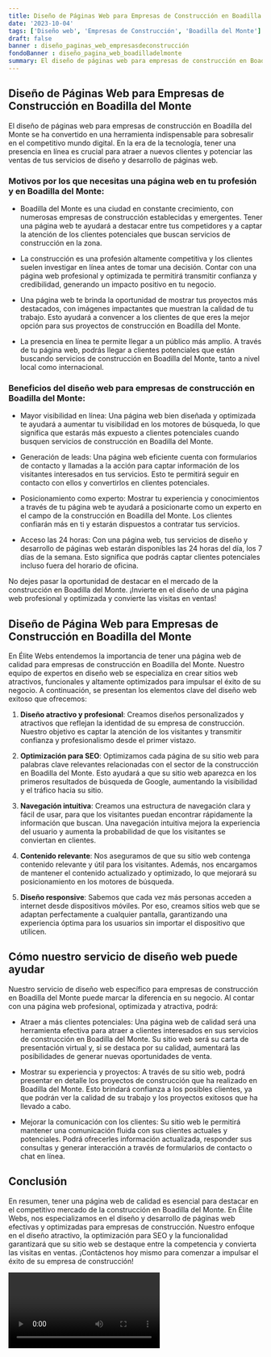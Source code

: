 ```yaml
---
title: Diseño de Páginas Web para Empresas de Construcción en Boadilla del Monte
date: '2023-10-04'
tags: ['Diseño web', 'Empresas de Construcción', 'Boadilla del Monte']
draft: false
banner : diseño_paginas_web_empresasdeconstrucción
fondoBanner : diseño_pagina_web_boadilladelmonte
summary: El diseño de páginas web para empresas de construcción en Boadilla del Monte se ha convertido en una herramienta indispensable para sobresalir en el competitivo mundo digital. En la era de la tecnología, tener una presencia en línea es crucial para atraer a nuevos clientes y potenciar las ventas de tus servicios de diseño y desarrollo de páginas web.
---
```


## Diseño de Páginas Web para Empresas de Construcción en Boadilla del Monte

El diseño de páginas web para empresas de construcción en Boadilla del Monte se ha convertido en una herramienta indispensable para sobresalir en el competitivo mundo digital. En la era de la tecnología, tener una presencia en línea es crucial para atraer a nuevos clientes y potenciar las ventas de tus servicios de diseño y desarrollo de páginas web.

### Motivos por los que necesitas una página web en tu profesión y en Boadilla del Monte:

- Boadilla del Monte es una ciudad en constante crecimiento, con numerosas empresas de construcción establecidas y emergentes. Tener una página web te ayudará a destacar entre tus competidores y a captar la atención de los clientes potenciales que buscan servicios de construcción en la zona.

- La construcción es una profesión altamente competitiva y los clientes suelen investigar en línea antes de tomar una decisión. Contar con una página web profesional y optimizada te permitirá transmitir confianza y credibilidad, generando un impacto positivo en tu negocio.

- Una página web te brinda la oportunidad de mostrar tus proyectos más destacados, con imágenes impactantes que muestran la calidad de tu trabajo. Esto ayudará a convencer a los clientes de que eres la mejor opción para sus proyectos de construcción en Boadilla del Monte.

- La presencia en línea te permite llegar a un público más amplio. A través de tu página web, podrás llegar a clientes potenciales que están buscando servicios de construcción en Boadilla del Monte, tanto a nivel local como internacional.

### Beneficios del diseño web para empresas de construcción en Boadilla del Monte:

- Mayor visibilidad en línea: Una página web bien diseñada y optimizada te ayudará a aumentar tu visibilidad en los motores de búsqueda, lo que significa que estarás más expuesto a clientes potenciales cuando busquen servicios de construcción en Boadilla del Monte.

- Generación de leads: Una página web eficiente cuenta con formularios de contacto y llamadas a la acción para captar información de los visitantes interesados en tus servicios. Esto te permitirá seguir en contacto con ellos y convertirlos en clientes potenciales.

- Posicionamiento como experto: Mostrar tu experiencia y conocimientos a través de tu página web te ayudará a posicionarte como un experto en el campo de la construcción en Boadilla del Monte. Los clientes confiarán más en ti y estarán dispuestos a contratar tus servicios.

- Acceso las 24 horas: Con una página web, tus servicios de diseño y desarrollo de páginas web estarán disponibles las 24 horas del día, los 7 días de la semana. Esto significa que podrás captar clientes potenciales incluso fuera del horario de oficina.

No dejes pasar la oportunidad de destacar en el mercado de la construcción en Boadilla del Monte. ¡Invierte en el diseño de una página web profesional y optimizada y convierte las visitas en ventas!

<GifSeo />

<Cta />

## Diseño de Página Web para Empresas de Construcción en Boadilla del Monte

En Élite Webs entendemos la importancia de tener una página web de calidad para empresas de construcción en Boadilla del Monte. Nuestro equipo de expertos en diseño web se especializa en crear sitios web atractivos, funcionales y altamente optimizados para impulsar el éxito de su negocio. A continuación, se presentan los elementos clave del diseño web exitoso que ofrecemos:

1. **Diseño atractivo y profesional**: Creamos diseños personalizados y atractivos que reflejan la identidad de su empresa de construcción. Nuestro objetivo es captar la atención de los visitantes y transmitir confianza y profesionalismo desde el primer vistazo.

2. **Optimización para SEO**: Optimizamos cada página de su sitio web para palabras clave relevantes relacionadas con el sector de la construcción en Boadilla del Monte. Esto ayudará a que su sitio web aparezca en los primeros resultados de búsqueda de Google, aumentando la visibilidad y el tráfico hacia su sitio.

3. **Navegación intuitiva**: Creamos una estructura de navegación clara y fácil de usar, para que los visitantes puedan encontrar rápidamente la información que buscan. Una navegación intuitiva mejora la experiencia del usuario y aumenta la probabilidad de que los visitantes se conviertan en clientes.

4. **Contenido relevante**: Nos aseguramos de que su sitio web contenga contenido relevante y útil para los visitantes. Además, nos encargamos de mantener el contenido actualizado y optimizado, lo que mejorará su posicionamiento en los motores de búsqueda.

5. **Diseño responsive**: Sabemos que cada vez más personas acceden a internet desde dispositivos móviles. Por eso, creamos sitios web que se adaptan perfectamente a cualquier pantalla, garantizando una experiencia óptima para los usuarios sin importar el dispositivo que utilicen.

## Cómo nuestro servicio de diseño web puede ayudar

Nuestro servicio de diseño web específico para empresas de construcción en Boadilla del Monte puede marcar la diferencia en su negocio. Al contar con una página web profesional, optimizada y atractiva, podrá:

- Atraer a más clientes potenciales: Una página web de calidad será una herramienta efectiva para atraer a clientes interesados en sus servicios de construcción en Boadilla del Monte. Su sitio web será su carta de presentación virtual y, si se destaca por su calidad, aumentará las posibilidades de generar nuevas oportunidades de venta.

- Mostrar su experiencia y proyectos: A través de su sitio web, podrá presentar en detalle los proyectos de construcción que ha realizado en Boadilla del Monte. Esto brindará confianza a los posibles clientes, ya que podrán ver la calidad de su trabajo y los proyectos exitosos que ha llevado a cabo.

- Mejorar la comunicación con los clientes: Su sitio web le permitirá mantener una comunicación fluida con sus clientes actuales y potenciales. Podrá ofrecerles información actualizada, responder sus consultas y generar interacción a través de formularios de contacto o chat en línea.

## Conclusión

En resumen, tener una página web de calidad es esencial para destacar en el competitivo mercado de la construcción en Boadilla del Monte. En Élite Webs, nos especializamos en el diseño y desarrollo de páginas web efectivas y optimizadas para empresas de construcción. Nuestro enfoque en el diseño atractivo, la optimización para SEO y la funcionalidad garantizará que su sitio web se destaque entre la competencia y convierta las visitas en ventas. ¡Contáctenos hoy mismo para comenzar a impulsar el éxito de su empresa de construcción!

<Video />

<CtaBot job='Empresas de Construcción' city='Boadilla del Monte'/>

<Gmaps query='Boadilla del Monte+españa+maps' />